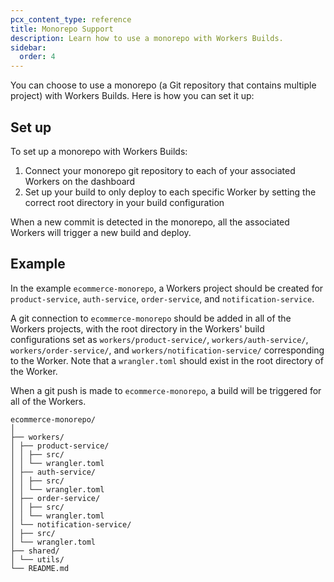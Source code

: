 ```yaml
---
pcx_content_type: reference
title: Monorepo Support
description: Learn how to use a monorepo with Workers Builds.
sidebar:
  order: 4
---
```


You can choose to use a monorepo (a Git repository that contains multiple project) with Workers Builds. Here is how you can set it up:

## Set up

To set up a monorepo with Workers Builds:

1. Connect your monorepo git repository to each of your associated Workers on the dashboard
2. Set up your build to only deploy to each specific Worker by setting the correct root directory in your build configuration

When a new commit is detected in the monorepo, all the associated Workers will trigger a new build and deploy.

## Example

In the example `ecommerce-monorepo`, a Workers project should be created for `product-service`, `auth-service`, `order-service`, and `notification-service`.

A git connection to `ecommerce-monorepo` should be added in all of the Workers projects, with the root directory in the Workers' build configurations set as `workers/product-service/`, `workers/auth-service/`, `workers/order-service/`, and `workers/notification-service/` corresponding to the Worker. Note that a `wrangler.toml` should exist in the root directory of the Worker.

When a git push is made to `ecommerce-monorepo`, a build will be triggered for all of the Workers.

```
ecommerce-monorepo/
│
├── workers/
│ ├── product-service/
│ │ ├── src/
│ │ └── wrangler.toml
│ ├── auth-service/
│ │ ├── src/
│ │ └── wrangler.toml
│ ├── order-service/
│ │ ├── src/
│ │ └── wrangler.toml
│ └── notification-service/
│ ├── src/
│ └── wrangler.toml
├── shared/
│ └── utils/
└── README.md
```
